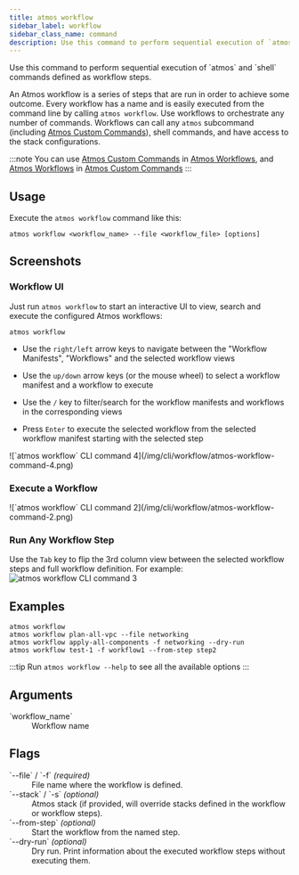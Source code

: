 ```yaml
---
title: atmos workflow
sidebar_label: workflow
sidebar_class_name: command
description: Use this command to perform sequential execution of `atmos` and `shell` commands defined as workflow steps.
---
```


<Intro>
Use this command to perform sequential execution of `atmos` and `shell` commands defined as workflow steps.
</Intro>

<Screengrab title="atmos workflow --help" slug="atmos-workflow--help" />

An Atmos workflow is a series of steps that are run in order to achieve some outcome. Every workflow has a name and is
easily executed from the
command line by calling `atmos workflow`. Use workflows to orchestrate any number of commands. Workflows can call
any `atmos` subcommand (including
[Atmos Custom Commands](/core-concepts/custom-commands)), shell commands, and have access to the stack configurations.

:::note
You can use [Atmos Custom Commands](/core-concepts/custom-commands) in [Atmos Workflows](/workflows),
and [Atmos Workflows](/workflows)
in [Atmos Custom Commands](/core-concepts/custom-commands)
:::

## Usage

Execute the `atmos workflow` command like this:

```shell
atmos workflow <workflow_name> --file <workflow_file> [options]
```


## Screenshots

### Workflow UI

Just run `atmos workflow` to start an interactive UI to view, search and execute the configured Atmos
workflows:

```shell
atmos workflow
```

- Use the `right/left` arrow keys to navigate between the "Workflow Manifests", "Workflows" and the selected workflow
  views

- Use the `up/down` arrow keys (or the mouse wheel) to select a workflow manifest and a workflow to execute

- Use the `/` key to filter/search for the workflow manifests and workflows in the corresponding views

- Press `Enter` to execute the selected workflow from the selected workflow manifest starting with the selected step

<Terminal title="atmos workflow (interactive)">
![`atmos workflow` CLI command 4](/img/cli/workflow/atmos-workflow-command-4.png)
</Terminal>

### Execute a Workflow

<Terminal title="atmos workflow (interactive)">
![`atmos workflow` CLI command 2](/img/cli/workflow/atmos-workflow-command-2.png)
</Terminal>

### Run Any Workflow Step

Use the `Tab` key to flip the 3rd column view between the selected workflow steps and full workflow definition.
For example:
<Terminal title="atmos workflow (interactive)">
![`atmos workflow` CLI command 3](/img/cli/workflow/atmos-workflow-command-3.png)
</Terminal>

## Examples

```shell
atmos workflow
atmos workflow plan-all-vpc --file networking
atmos workflow apply-all-components -f networking --dry-run
atmos workflow test-1 -f workflow1 --from-step step2
```

:::tip
Run `atmos workflow --help` to see all the available options
:::

## Arguments

<dl>
  <dt>`workflow_name`</dt>
  <dd>Workflow name</dd>
</dl>

## Flags

<dl>
  <dt>`--file` / `-f` <em>(required)</em></dt>
  <dd>File name where the workflow is defined.</dd>

  <dt>`--stack` / `-s` <em>(optional)</em></dt>
  <dd>Atmos stack (if provided, will override stacks defined in the workflow or workflow steps).</dd>

  <dt>`--from-step` <em>(optional)</em></dt>
  <dd>Start the workflow from the named step.</dd>

  <dt>`--dry-run` <em>(optional)</em></dt>
  <dd>Dry run. Print information about the executed workflow steps without executing them.</dd>
</dl>

